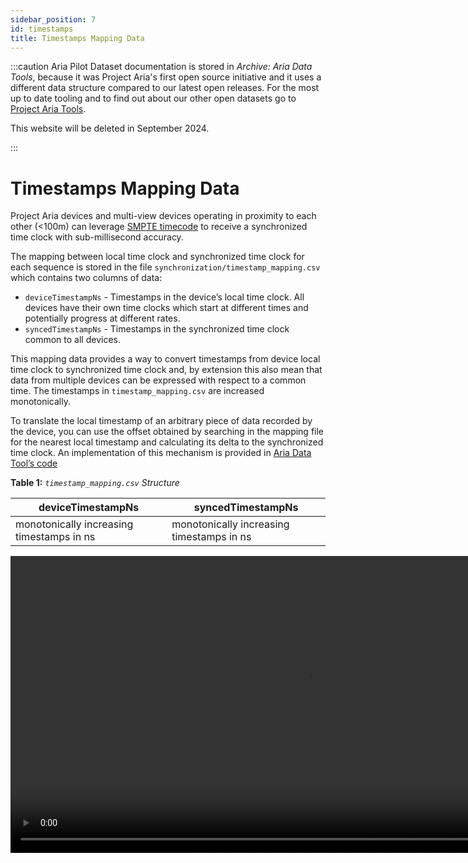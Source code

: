 ```yaml
---
sidebar_position: 7
id: timestamps
title: Timestamps Mapping Data
---
```


:::caution
Aria Pilot Dataset documentation is stored in *Archive: Aria Data Tools*, because it was Project Aria's first open source initiative and it uses a different data structure compared to our latest open releases.  For the most up to date tooling and to find out about our other open datasets go to [Project Aria Tools](https://facebookresearch.github.io/projectaria_tools/docs/intro).

This website will be deleted in September 2024.

:::

# Timestamps Mapping Data

Project Aria devices and multi-view devices operating in proximity to each other (<100m) can leverage [SMPTE timecode](https://en.wikipedia.org/wiki/SMPTE_timecode) to receive a synchronized time clock with sub-millisecond accuracy.

The mapping between local time clock and synchronized time clock for each sequence is stored in the file `synchronization/timestamp_mapping.csv`  which contains two columns of data:

* `deviceTimestampNs` - Timestamps in the device’s local time clock. All devices have their own time clocks which start at different times and potentially progress at different rates.
* `syncedTimestampNs` - Timestamps in the synchronized time clock common to all devices.

This mapping data provides a way to convert timestamps from device local time clock to synchronized time clock and, by extension this also mean that data from multiple devices can be expressed with respect to a common time. The timestamps in `timestamp_mapping.csv` are increased monotonically.

To translate the local timestamp of an arbitrary piece of data recorded by the device, you can use the offset obtained by  searching in the mapping file for the nearest local timestamp and calculating its delta to the synchronized time clock. An implementation of this mechanism is provided in [Aria Data Tool’s code](https://github.com/facebookresearch/Aria_data_tools/blob/main/src/desktop_activities_viewer/DesktopActivitiesViewer.h.)

**Table 1:** *`timestamp_mapping.csv` Structure*

|deviceTimestampNs   |syncedTimestampNs  |
|---   |---   |
|monotonically increasing timestamps in ns    |monotonically increasing timestamps in ns   |


<video width="950" controls>
  <source src={useBaseUrl('video/2wearers_synched.m4v')} type="video/mp4"/>
  Your browser does not support the video tag.
</video>
